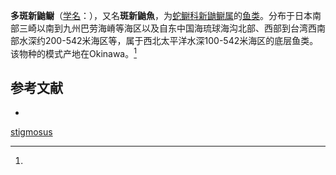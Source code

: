 {{Speciesbox
| name = 多斑新鼬鳚
| status = 
| status_system = 
| image = 
| genus = Neobythites
| species = stigmosus
| authority = (Machida, 1984)<ref name='id6857'>{{cite web| url =http://www.bioinfo.cn/db05/BjdwSpecies.php?action=view&id=6857| title =多斑新鼬鳚| work =《中国动物物种编目数据库》| publisher =中国科学院微生物研究所| author =中国科学院动物研究所| accessdate =2009-04-11| deadurl =yes| archiveurl =https://web.archive.org/web/20160305032145/http://www.bioinfo.cn/db05/BjdwSpecies.php?action=view&id=6857| archivedate =2016-03-05}}</ref>
}}

'''多斑新鼬鳚'''（[[学名|学名]]：{{lang|la|''Neobythites stigmosus''}}），又名'''斑新鼬魚'''，为[[蛇鳚科|蛇鳚科]][[新鼬鳚属|新鼬鳚属]]的[[鱼类|鱼类]]。分布于日本南部三崎以南到九州巴劳海嵴等海区以及自东中国海琉球海沟北部、西部到台湾西南部水深约200-542米海区等，属于西北太平洋水深100-542米海区的底层鱼类。该物种的模式产地在Okinawa。<ref name='id6857'/>

== 参考文献 ==
{{reflist}}
* {{TaiBNET| zh=斑新鼬魚 | id=381249 | binomial=Neobythites stigmosus | authority=Machida, 1984 | var= | accessdate=2013-01-24}}
{{Wikispecies|Neobythites stigmosus}}
{{Taxonbar|from=Q2382559}}

[[Category:新鼬鳚属|stigmosus]]


{{鱸形目小作品}}